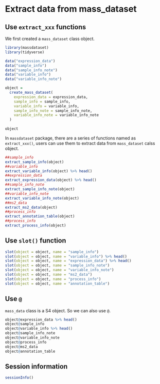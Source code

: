 # Extract data from mass_dataset

## Use `extract_xxx` functions

We first created a `mass_dataset` class object.

```r
library(massdataset)
library(tidyverse)

data("expression_data")
data("sample_info")
data("sample_info_note")
data("variable_info")
data("variable_info_note")

object =
  create_mass_dataset(
    expression_data = expression_data,
    sample_info = sample_info,
    variable_info = variable_info,
    sample_info_note = sample_info_note,
    variable_info_note = variable_info_note
  )
  
object
```

In `massdataset` package, there are a series of functions named as `extract_xxx()`, users can use them to extract data from `mass_dataset` calss object.

```r
##sample_info
extract_sample_info(object)
##variable_info
extract_variable_info(object) %>% head()
##expression_data
extract_expression_data(object) %>% head()
##sample_info_note
extract_sample_info_note(object) 
##variable_info_note
extract_variable_info_note(object) 
##ms2_data
extract_ms2_data(object)
##process_info
extract_annotation_table(object)
##process_info
extract_process_info(object)
```

## Use `slot()` function

```r
slot(object = object, name = "sample_info")
slot(object = object, name = "variable_info") %>% head()
slot(object = object, name = "expression_data") %>% head()
slot(object = object, name = "sample_info_note") 
slot(object = object, name = "variable_info_note") 
slot(object = object, name = "ms2_data") 
slot(object = object, name = "process_info") 
slot(object = object, name = "annotation_table") 
```

## Use `@`

`mass_data` class is a S4 object. So we can also use `@`.

```r
object@expression_data %>% head()
object@sample_info
object@variable_info %>% head()
object@sample_info_note
object@variable_info_note
object@process_info
object@ms2_data
object@annotation_table
```

## Session information

```r
sessionInfo()
```